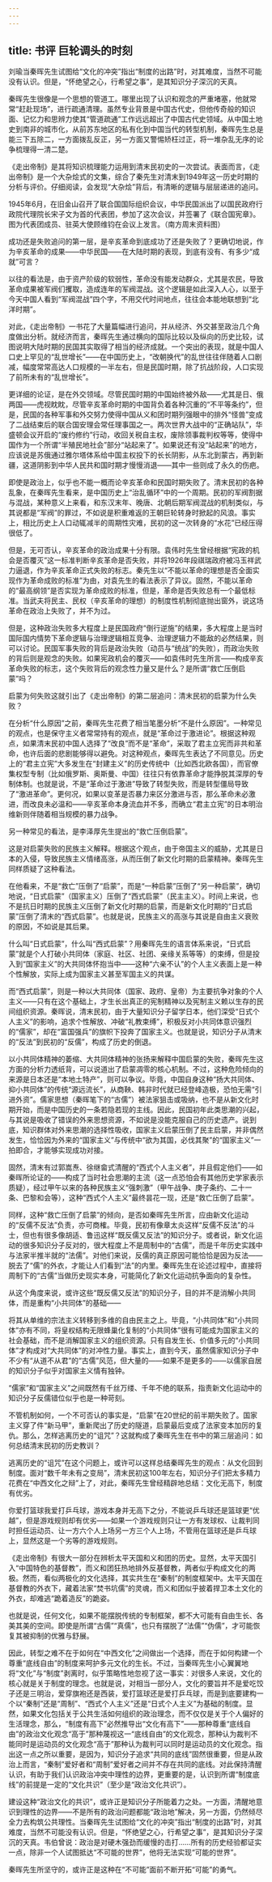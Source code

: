 ```yaml
---
---
---
```

title: 书评 巨轮调头的时刻
---



刘瑜当秦晖先生试图给“文化的冲突”指出“制度的出路”时，对其难度，当然不可能没有认识。但是，“怀绝望之心，行希望之事”，是其知识分子深沉的天真。

秦晖先生很像是一个思想的管道工。哪里出现了认识和观念的严重堵塞，他就常常“赶赴现场”，进行疏通清理。虽然专业背景是中国古代史，但他传奇般的知识面、记忆力和思辨力使其“管道疏通”工作远远超出了中国古代史领域。从中国土地史到南非的城市化，从前苏东地区的私有化到中国当代的转型机制，秦晖先生总是能三下五除二，一方面拨乱反正，另一方面又警惕矫枉过正，将一堆杂乱无序的论争梳理得一清二楚。

《走出帝制》是其将知识梳理能力运用到清末民初史的一次尝试。表面而言，《走出帝制》是一个大杂烩式的文集，综合了秦先生对清末到1949年这一历史时期的分析与评价。仔细阅读，会发现“大杂烩”背后，有清晰的逻辑与层层递进的追问。

1945年6月，在旧金山召开了联合国国际组织会议，中华民国派出了以国民政府行政院代理院长宋子文为首的代表团，参加了这次会议，并签署了《联合国宪章》。图为代表团成员、驻英大使顾维钧在会议上发言。（南方周末资料图）

成功还是失败追问的第一层，是辛亥革命到底成功了还是失败了？更确切地说，作为辛亥革命的成果——中华民国——在大陆时期的表现，到底有没有、有多少“成就”可言？

以往的看法是，由于资产阶级的软弱性，革命没有能发动群众，尤其是农民，导致革命成果被军阀们攫取，造成连年的军阀混战。这个逻辑是如此深入人心，以至于今天中国人看到“军阀混战”四个字，不用交代时间地点，往往会本能地联想到“北洋时期”。

对此，《走出帝制》一书花了大量篇幅进行追问，并从经济、外交甚至政治几个角度做出分析。就经济而言，秦晖先生通过横向的国际比较以及纵向的历史比较，试图说明大陆时期的民国其实取得了相当的经济成就。一个突出的表现，就是中国人口史上罕见的“乱世增长”——在中国历史上，“改朝换代”的乱世往往伴随着人口剧减，幅度常常高达人口规模的一半左右，但是民国时期，除了抗战阶段，人口实现了前所未有的“乱世增长”。

更详细的论证，是在外交领域。尽管民国时期的中国始终被外敌——尤其是日、俄两国——虎视眈眈，尽管辛亥革命时期的中国背负着各种沉重的“不平等条约”，但是，民国的各种军事和外交努力使得中国从义和团时期列强眼中的排外“怪兽”变成了二战结束后的联合国安理会常任理事国之一。两次世界大战中的“正确站队”，华盛顿会议开启的“废约修约”行动，收回关税自主权，废除领事裁判权等等，使得中国作为一个所谓“半殖民地社会”部分“站起来了”。如果说还有没“站起来”的地方，应该说是苏俄通过雅尔塔体系给中国主权投下的长长阴影，从东北到蒙古，再到新疆，这道阴影到中华人民共和国时期才慢慢消退——其中一些则成了永久的伤疤。

即使是政治上，似乎也不能一概而论辛亥革命和民国时期失败了。清末民初的各种乱象，在秦晖先生看来，是中国历史上“治乱循环”中的一个周期。民初的军阀割据与混战，某种意义上来看，和东汉末年、晚唐、北朝后期军阀混战的机制类似，与其说都是“军阀”的罪过，不如说是积重难返的王朝巨轮转身时掀起的风浪。事实上，相比历史上人口动辄减半的周期性灾难，民初的这一次转身的“水花”已经压得很低了。

但是，无可否认，辛亥革命的政治成果十分有限。袁伟时先生曾经根据“宪政的机会是否覆灭”这一标准判断辛亥革命是否失败，并将1926年段祺瑞政府被冯玉祥武力逼退，作为辛亥革命正式失败的标志。秦先生以“不能以革命的理想是否全面实现作为革命成败的标准”为由，对袁先生的看法表示了异议。固然，不能以革命的“最高纲领”是否实现为革命成败的标准，但是，革命是否失败总有一个最低标准。当武夫将民主、民权（辛亥革命的理想）的制度性机制彻底抛出窗外，说这场革命在政治上失败了，并不为过。

但是，这种政治失败多大程度上是民国政府“倒行逆施”的结果，多大程度上是当时国际国内情势下革命逻辑与治理逻辑相互竞争、治理逻辑力不能敌的必然结果，则可以讨论。民国军事失败的背后是政治失败（动员与“统战”的失败），而政治失败的背后则是观念的失败。如果宪政机会的覆灭——如袁伟时先生所言——构成辛亥革命失败的标志，这个失败背后的观念性力量又是什么？是所谓“救亡压倒启蒙”吗？

启蒙为何失败这就引出了《走出帝制》的第二层追问：清末民初的启蒙为什么失败？

在分析“什么原因”之前，秦晖先生花费了相当笔墨分析“不是什么原因”。一种常见的观点，也是保守主义者常常持有的观点，就是“革命过于激进论”。根据这种观点，如果清末民初中国人选择了“改良”而不是“革命”，采取了君主立宪而非共和革命，也许后面的悲剧能够得以避免。对这种观点，秦晖先生表达了不同意见。历史上的“君主立宪”大多发生在“封建主义”的历史传统中（比如西北欧各国），而官僚集权型专制（比如俄罗斯、奥斯曼、中国）往往只有依靠革命才能挣脱其深厚的专制体制。也就是说，不是“革命过于激进”导致了转型失败，而是转型僵局导致了“激进革命”。更何况，如果以变革是否暴力来区分激进与否，那么革命未必激进，而改良未必温和——辛亥革命本身流血并不多，而确立“君主立宪”的日本明治维新则伴随着相当规模的暴力战争。

另一种常见的看法，是李泽厚先生提出的“救亡压倒启蒙”。

这是对启蒙失败的民族主义解释。根据这个观点，由于帝国主义的威胁，尤其是日本的入侵，导致民族主义情绪高涨，从而压倒了新文化时期的启蒙精神。秦晖先生同样质疑了这种看法。

在他看来，不是“救亡”压倒了“启蒙”，而是“一种启蒙”压倒了“另一种启蒙”，确切地说，“日式启蒙”（国家主义）压倒了“西式启蒙”（民主主义）。时间上来说，也不是抗日时期的民族主义压倒了新文化时期的启蒙，而是新文化时期的“日式启蒙”压倒了清末的“西式启蒙”。也就是说，民族主义的高涨与其说是自由主义衰败的原因，不如说是其后果。

什么叫“日式启蒙”，什么叫“西式启蒙”？用秦晖先生的语言体系来说，“日式启蒙”就是个人打破小共同体（家庭、社区、社团、亲缘关系等等）的束缚，但是投入到“国家主义”的大共同体怀抱当中——这种“六亲不认”的个人主义表面上是一种个性解放，实际上成为国家主义甚至军国主义的共谋。

而“西式启蒙”，则是一种以大共同体（国家、政府、皇帝）为主要抗争对象的个人主义——只有在这个基础上，才生长出真正的宪制精神以及宪制主义赖以生存的民间组织资源。秦晖说，清末民初，由于大量知识分子留学日本，他们深受“日式个人主义”的影响，追求个性解放、冲破“礼教束缚”，积极反对小共同体意识强烈的“儒家”，却在“富国强兵”的旗帜下投奔了国家主义。也就是说，知识分子从清末的“反法”到民初的“反儒”，构成了历史的倒退。

以小共同体精神的萎缩、大共同体精神的张扬来解释中国启蒙的失败，秦晖先生这方面的分析力透纸背，可以说道出了启蒙凋零的核心机制。不过，这种危险倾向的来源是日本还是“本地土特产”，则可以争议。毕竟，中国自身这种“扬大共同体、抑小共同体”的传统“源远流长”，从商鞅、韩非时代就已经登峰造极，恐怕无需“引进外资”。儒家思想（秦晖笔下的“古儒”）被法家狙击或吸纳，也不是从新文化时期开始，而是中国历史的一条若隐若现的主线。因此，民国初年此类思潮的兴起，与其说是吸收了错误的外来思想资源，不如说是没能克服自己的历史遗产。说到底，知识群体对外来思潮的选择性吸收，国家主义启蒙压倒了民主启蒙，并非偶然发生，恰恰因为外来的“国家主义”与传统中“欲为其国，必伐其聚”的“国家主义”一拍即合，才能够实现成功对接。

固然，清末有过郭嵩焘、徐继畲式清醒的“西式个人主义者”，并且假定他们——如秦晖所论证的——构成了当时社会思潮的主流（这一点恐怕会有其他历史学家表示质疑），经过甲午以来的各种民族主义“强刺激”（甲午战争、庚子条约、二十一条、巴黎和会等），这种“西式个人主义”最终昙花一现，还是“救亡压倒了启蒙”。

同样，这种“救亡压倒了启蒙”的倾向，是否如秦晖先生所言，应由新文化运动的“反儒不反法”负责，亦可商榷。毕竟，民初有像章太炎这样“反儒不反法”的斗士，但也有很多像胡适、鲁迅这样“既反儒又反法”的知识分子。或者说，新文化运动的很多知识分子反对的，很大程度上不是周制中的“古儒”，而是千年历史实践中与法家半推半就的“法儒”。对他们来说，反儒的真正原因可能恰恰是因为反法——脱去了“儒”的外衣，才能让人们看到“法”的内里。秦晖先生在论述过程中，直接将周制下的“古儒”当做历史现实本身，可能简化了新文化运动抗争面向的复杂性。

从这个角度来说，或许这些“既反儒又反法”的知识分子，目的并不是消解小共同体，而是重构“小共同体”的基础——

将其从单维的宗法主义转移到多维的自由民主之上。毕竟，“小共同体”和“小共同体”亦有不同，将皇权结构无限蜂巢化复制的“小共同体”很有可能成为国家主义的社会基础，而不是消解国家主义的组织资源。只有自发生长、价值多元的“小共同体”才构成对“大共同体”的对冲性力量。事实上，直到今天，虽然儒家知识分子中不少有“从道不从君”的“古儒”风范，但大量的——如果不是更多的——以儒家自居的知识分子似乎对国家主义情有独钟。

“儒家”和“国家主义”之间既然有千丝万缕、千年不绝的联系，指责新文化运动中的知识分子反儒错位似乎也是一种苛刻。

不管机制如何，一个不可否认的事实是，“启蒙”在20世纪的前半期失败了。国家主义穿了件“新马甲”，重新爬出了历史的隧道，启蒙最后变成了法家变本加厉的复仇。那么，怎样逃离历史的“诅咒”？这就构成了秦晖先生在书中的第三层追问：如何总结清末民初的历史教训？

逃离历史的“诅咒”在这个问题上，或许可以这样总结秦晖先生的观点：从文化回到制度。面对“数千年未有之变局”，清末民初这100年左右，知识分子们把太多精力花费在“中西文化之辩”上了，对此，秦晖先生曾经精辟地总结：文化无高下，制度有优劣。

你爱打篮球我爱打乒乓球，游戏本身并无高下之分，不能说乒乓球还是篮球更“优越”，但是游戏规则却有优劣——如果一个游戏规则只让一方有发球权、让裁判同时担任运动员、让一方六个人上场另一方三个人上场，不管用在篮球还是乒乓球上，显然这是一个劣等的游戏规则。

《走出帝制》有很大一部分在辨析太平天国和义和团的历史。显然，太平天国引入“中国特色的基督教”，而义和团狂热地排外反基督教，两者似乎构成文化的两极。然而，看似两极化的文化选择，其实共生在“秦制”的制度框架中。太平天国在基督教的外衣下，藏着法家“焚书坑儒”的灵魂，而义和团似乎披着捍卫本土文化的外衣，却难逃“跪着造反”的跪姿。

也就是说，任何文化，如果不能摆脱传统的专制框架，都不大可能有自由生长、各美其美的空间。即使是所谓“古儒”“真儒”，也只有摆脱了“法儒”“伪儒”，才可能恢复其被抑制的优雅与舒展。

因此，转型之难不在于如何在“中西文化”之间做出一个选择，而在于如何构建一个尊重“底线自由”的制度来呵护多元文化的生长。不过，当秦晖先生小心翼翼地将“文化”与“制度”剥离时，似乎策略性地忽视了这一事实：对很多人来说，文化的核心就是关于制度的理念。也就是说，对相当一部分人，文化的要旨并不是爱吃饺子还是三明治，爱穿旗袍还是西装，爱打篮球还是爱打乒乓球，而是到底要建构一个以“秦制”还是“周制”、“西式个人主义”还是“日式个人主义”为基础的制度。显然，如果文化包括关于公共生活如何组织的政治理念，而不仅仅是关于个人偏好的生活理念，那么，“制度有高下”必然推导出“文化有高下”——那种尊重“底线自由”的政治文化观念“高于”那种蔑视这一“底线自由”的文化观念，那种认为裁判不能同时是运动员的文化观念“高于”那种认为裁判可以同时是运动员的文化观念。指出这一点之所以重要，是因为，知识分子追求“共同的底线”固然很重要，但是从政治上而言，“秦制”爱好者和“周制”爱好者之间并不存在共同的底线。对此保持清醒认识，有助于我们认识政治冲突中理性的边界，更重要的是，认识到所谓“制度底线”的前提是一定的“文化共识”（至少是“政治文化共识”）。

建设这种“政治文化的共识”，或许正是知识分子所能着力之处。一方面，清醒地意识到理性的边界——不是所有的政治问题都能“政治地”解决，另一方面，仍然倾尽全力去构筑公共理性。当秦晖先生试图给“文化的冲突”指出“制度的出路”时，对其难度，当然不可能没有认识。但是，“怀绝望之心，行希望之事”，是其知识分子深沉的天真。韦伯曾说：政治是对硬木强劲而缓慢的击打……所有的历史经验都证实一点，除非一个人试图抵达“不可能的世界”，他将无法实现“可能的世界”。

秦晖先生所坚守的，或许正是这种在“不可能”面前不断开拓“可能”的勇气。
